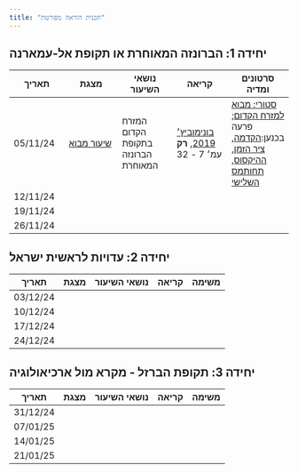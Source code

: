```yaml
---
title: "תכנית הוראה מפורטת"
---
```


## יחידה 1: הברונזה המאוחרת או תקופת אל-עמארנה

| תאריך | מצגת | נושאי השיעור | קריאה | סרטונים ומדיה |
|----|----|----|----|----|
| 05/11/24 | [שיעור מבוא](https://drive.google.com/file/d/1Kus56DxdsJSasDy-7tJYUOjHGqOOYNGW/view?usp=sharing){target="_blank"} | המזרח הקדום בתקופת הברונזה המאוחרת | [בונימוביץ׳ 2019](https://drive.google.com/file/d/1JGE7NJo5lzDl4XfkHsXJEKPXkbk9Uy4y/view?usp=sharing){target="_blank"}, **רק** עמ׳ 7 - 32 | [סטורי: מבוא למזרח הקדום](https://arcg.is/mfm0q){target="_blank"}; פרעה בכנען:[הקדמה](https://museum.imj.org.il/he/audioguides/pharaoh/page/?id=1){target="_blank"}, [ציר הזמן](https://museum.imj.org.il/he/audioguides/pharaoh/page/?id=2){target="_blank"}, [ההיקסוס](https://museum.imj.org.il/he/audioguides/pharaoh/page/?id=3){target="_blank"}, [תחותמס השלישי](https://museum.imj.org.il/he/audioguides/pharaoh/page/?id=4){target="_blank"} |
| 12/11/24 |  |  |  |  |
| 19/11/24 |  |  |  |  |
| 26/11/24 |  |  |  |  |

## יחידה 2: עדויות לראשית ישראל

| תאריך    | מצגת | נושאי השיעור | קריאה | משימה |
|----------|------|--------------|-------|-------|
| 03/12/24 |      |              |       |       |
| 10/12/24 |      |              |       |       |
| 17/12/24 |      |              |       |       |
| 24/12/24 |      |              |       |       |

## יחידה 3: תקופת הברזל - מקרא מול ארכיאולוגיה

| תאריך    | מצגת | נושאי השיעור | קריאה | משימה |
|----------|------|--------------|-------|-------|
| 31/12/24 |      |              |       |       |
| 07/01/25 |      |              |       |       |
| 14/01/25 |      |              |       |       |
| 21/01/25 |      |              |       |       |
